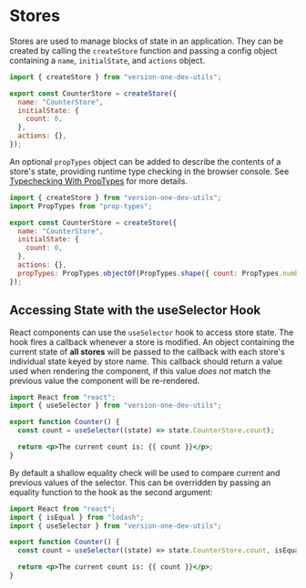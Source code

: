 <Meta title="utils/state/Stores" />

# Stores

Stores are used to manage blocks of state in an application. They can be created by calling the `createStore` function and passing a config object containing a `name`, `initialState`, and `actions` object.

```javascript
import { createStore } from "version-one-dev-utils";

export const CounterStore = createStore({
  name: "CounterStore",
  initialState: {
    count: 0,
  },
  actions: {},
});
```

An optional `propTypes` object can be added to describe the contents of a store's state, providing runtime type checking in the browser console.
See [Typechecking With PropTypes](https://reactjs.org/docs/typechecking-with-proptypes.html) for more details.

```javascript
import { createStore } from "version-one-dev-utils";
import PropTypes from "prop-types";

export const CounterStore = createStore({
  name: "CounterStore",
  initialState: {
    count: 0,
  },
  actions: {},
  propTypes: PropTypes.objectOf(PropTypes.shape({ count: PropTypes.number })),
});
```

## Accessing State with the useSelector Hook

React components can use the `useSelector` hook to access store state.
The hook fires a callback whenever a store is modified.
An object containing the current state of **all stores** will be passed to the callback with each store's individual state keyed by store name.
This callback should return a value used when rendering the component, if this value _does not_ match the previous value the component will be re-rendered.

```jsx
import React from "react";
import { useSelector } from "version-one-dev-utils";

export function Counter() {
  const count = useSelector((state) => state.CounterStore.count);

  return <p>The current count is: {{ count }}</p>;
}
```

By default a shallow equality check will be used to compare current and previous values of the selector.
This can be overridden by passing an equality function to the hook as the second argument:

```jsx
import React from "react";
import { isEqual } from "lodash";
import { useSelector } from "version-one-dev-utils";

export function Counter() {
  const count = useSelector((state) => state.CounterStore.count, isEqual);

  return <p>The current count is: {{ count }}</p>;
}
```
